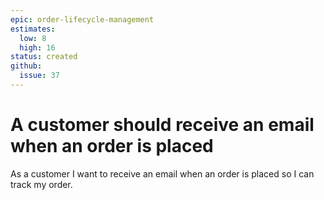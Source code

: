 ```yaml
---
epic: order-lifecycle-management
estimates:
  low: 8
  high: 16
status: created
github:
  issue: 37
---
```

# A customer should receive an email when an order is placed

As a customer I want to receive an email when an order is placed so I can track my order.

